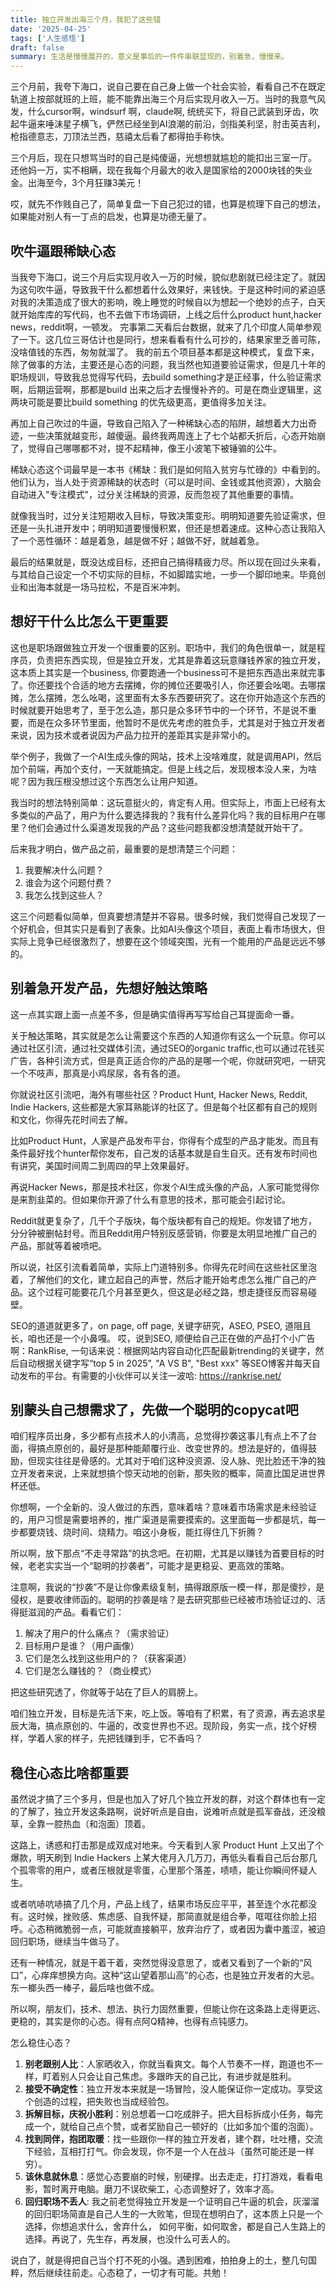 ```yaml
---
title: 独立开发出海三个月，我犯了这些错
date: '2025-04-25'
tags: ['人生感悟']
draft: false
summary: 生活是慢慢展开的，意义是事后的一件件串联显现的，别着急，慢慢来。
---
```



三个月前，我夸下海口，说自己要在自己身上做一个社会实验，看看自己不在既定轨道上按部就班的上班，能不能靠出海三个月后实现月收入一万。当时的我意气风发，什么cursor啊，windsurf 啊，claude啊, 统统买下，将自己武装到牙齿，吹起牛逼来唾沫星子横飞，俨然已经坐到AI浪潮的前沿，剑指美利坚，肘击英吉利，枪指德意志，刀顶法兰西，慈禧太后看了都得拍手称快。

三个月后，现在只想骂当时的自己是纯傻逼，光想想就尴尬的能扣出三室一厅。
还他妈一万，实不相瞒，现在我每个月最大的收入是国家给的2000块钱的失业金。出海至今，3个月狂赚3美元！

哎，就先不作贱自己了，简单复盘一下自己犯过的错，也算是梳理下自己的想法，如果能对别人有一丁点的启发，也算是功德无量了。

## 吹牛逼跟稀缺心态

当我夸下海口，说三个月后实现月收入一万的时候，貌似悲剧就已经注定了。就因为这句吹牛逼，导致我干什么都想着什么效果好，来钱快。于是这种时间的紧迫感对我的决策造成了很大的影响，晚上睡觉的时候自以为想起一个绝妙的点子，白天就开始库库的写代码，也不去做下市场调研，上线之后什么product hunt,hacker news，reddit啊，一顿发。 完事第二天看后台数据，就来了几个印度人简单参观了一下。这几位三哥估计也是同行，想来看看有什么可抄的，结果家里乏善可陈，没啥值钱的东西，匆匆就溜了。
我的前五个项目基本都是这种模式，复盘下来，除了做事的方法，主要还是心态的问题，我当然也知道要验证需求，但是几十年的职场规训，导致我总觉得写代码，去build something才是正经事，什么验证需求啊，后期运营啊，那都是build 出来之后才去慢慢补齐的。可是在商业逻辑里，这两块可能是要比build something 的优先级更高，更值得多加关注。

再加上自己吹过的牛逼，导致自己陷入了一种稀缺心态的陷阱，越想着大力出奇迹，一些决策就越变形，越傻逼。最终我两周连上了七个站都夭折后，心态开始崩了，觉得自己哪哪都不对，提不起精神，像王小波笔下被锤骟的公牛。

稀缺心态这个词最早是一本书《稀缺：我们是如何陷入贫穷与忙碌的》中看到的。他们认为，当人处于资源稀缺的状态时（可以是时间、金钱或其他资源），大脑会自动进入"专注模式"，过分关注稀缺的资源，反而忽视了其他重要的事情。

就像我当时，过分关注短期收入目标，导致决策变形。明明知道要先验证需求，但还是一头扎进开发中；明明知道要慢慢积累，但还是想着速成。这种心态让我陷入了一个恶性循环：越是着急，越是做不好；越做不好，就越着急。

最后的结果就是，既没达成目标，还把自己搞得精疲力尽。所以现在回过头来看，与其给自己设定一个不切实际的目标，不如脚踏实地，一步一个脚印地来。毕竟创业和出海本就是一场马拉松，不是百米冲刺。

## 想好干什么比怎么干更重要

这也是职场跟做独立开发一个很重要的区别。职场中，我们的角色很单一，就是程序员，负责把东西实现，但是独立开发，尤其是靠着这玩意赚钱养家的独立开发，这本质上其实是一个business, 你要跑通一个business可不是把东西造出来就完事了。你还要找个合适的地方去摆摊，你的摊位还要吸引人，你还要会吆喝。去哪摆摊，怎么摆摊，怎么吆喝，这里面有太多东西要研究了。这在你开始造这个东西的时候就要开始思考了，至于怎么造，那只是众多环节中的一个环节，不是说不重要，而是在众多环节里面，他暂时不是优先考虑的胜负手，尤其是对于独立开发者来说，因为技术或者说因为产品力拉开的差距其实是非常小的。

举个例子，我做了一个AI生成头像的网站，技术上没啥难度，就是调用API，然后加个前端，再加个支付，一天就能搞定。但是上线之后，发现根本没人来，为啥呢？因为我压根没想过这个东西怎么让用户知道。

我当时的想法特别简单：这玩意挺火的，肯定有人用。但实际上，市面上已经有太多类似的产品了，用户为什么要选择我的？我有什么差异化吗？我的目标用户在哪里？他们会通过什么渠道发现我的产品？这些问题我都没想清楚就开始干了。

后来我才明白，做产品之前，最重要的是想清楚三个问题：
1. 我要解决什么问题？
2. 谁会为这个问题付费？
3. 我怎么找到这些人？

这三个问题看似简单，但真要想清楚并不容易。很多时候，我们觉得自己发现了一个好机会，但其实只是看到了表象。比如AI头像这个项目，表面上看市场很大，但实际上竞争已经很激烈了，想要在这个领域突围，光有一个能用的产品是远远不够的。


## 别着急开发产品，先想好触达策略

这一点其实跟上面一点差不多，但是确实值得再写写给自己耳提面命一番。

关于触达策略，其实就是怎么让需要这个东西的人知道你有这么一个玩意。你可以通过社区引流，通过社交媒体引流，通过SEO的organic traffic,也可以通过花钱买广告，各种引流方式，但是真正适合你的产品的是哪一个呢，你就研究吧，一研究一个不吱声，那真是小鸡尿尿，各有各的道。

你就说社区引流吧，海外有哪些社区？Product Hunt, Hacker News, Reddit, Indie Hackers, 这些都是大家耳熟能详的社区了。但是每个社区都有自己的规则和文化，你得先花时间去了解。

比如Product Hunt，人家是产品发布平台，你得有个成型的产品才能发。而且有条件最好找个hunter帮你发布，自己发的话基本就是自生自灭。还有发布时间也有讲究，美国时间周二到周四的早上效果最好。

再说Hacker News，那是技术社区，你发个AI生成头像的产品，人家可能觉得你是来割韭菜的。但如果你开源了什么有意思的技术，那可能会引起讨论。

Reddit就更复杂了，几千个子版块，每个版块都有自己的规矩。你发错了地方，分分钟被删帖封号。而且Reddit用户特别反感营销，你要是太明显地推广自己的产品，那就等着被喷吧。

所以说，社区引流看着简单，实际上门道特别多。你得先花时间在这些社区里泡着，了解他们的文化，建立起自己的声誉，然后才能开始考虑怎么推广自己的产品。这个过程可能要花几个月甚至更久，但这是必经之路，想走捷径反而容易碰壁。

SEO的道道就更多了，on page, off page, 关键字研究，ASEO, PSEO, 道阻且长，咱也还是一个小鼻嘎。
哎，说到SEO, 顺便给自己正在做的产品打个小广告啊：RankRise, 一句话来说：根据网站内容自动化匹配最新trending的关键字，然后自动根据关键字写“top 5 in 2025”, "A VS B", "Best xxx" 等SEO博客并每天自动发布的平台。有需要的小伙伴可以关注一波哈: https://rankrise.net/


## 别蒙头自己想需求了，先做一个聪明的copycat吧

咱们程序员出身，多少都有点技术人的小清高，总觉得抄袭这事儿有点上不了台面，得搞点原创的，最好是那种能颠覆行业、改变世界的。想法是好的，值得鼓励，但现实往往是骨感的。尤其对于咱们这种没资源、没人脉、兜比脸还干净的独立开发者来说，上来就想搞个惊天动地的创新，那失败的概率，简直比国足进世界杯还低。

你想啊，一个全新的、没人做过的东西，意味着啥？意味着市场需求是未经验证的，用户习惯是需要培养的，推广渠道是需要摸索的。这里面每一步都是坑，每一步都要烧钱、烧时间、烧精力。咱这小身板，能扛得住几下折腾？

所以啊，放下那点“不走寻常路”的执念吧。在初期，尤其是以赚钱为首要目标的时候，老老实实当一个“聪明的抄袭者”，可能才是更稳妥、更高效的策略。

注意啊，我说的“抄袭”不是让你像素级复制，搞得跟原版一模一样，那是傻抄，是侵权，是要收律师函的。聪明的抄袭是啥？是去研究那些已经被市场验证过的、活得挺滋润的产品。看看它们：
1.  解决了用户的什么痛点？（需求验证）
2.  目标用户是谁？（用户画像）
3.  它们是怎么找到这些用户的？（获客渠道）
4.  它们是怎么赚钱的？（商业模式）

把这些研究透了，你就等于站在了巨人的肩膀上。

咱们独立开发，目标是先活下来，吃上饭。等咱有了积累，有了资源，再去追求星辰大海，搞点原创的、牛逼的，改变世界也不迟。现阶段，务实一点，找个好榜样，学着人家的样子，先把钱赚到手，它不香吗？


## 稳住心态比啥都重要

虽然说才搞了三个多月，但是也加入了好几个独立开发的群，对这个群体也有一定的了解了，独立开发这条路啊，说好听点是自由，说难听点就是孤军奋战，还没粮草，全靠一腔热血（和泡面）顶着。

这路上，诱惑和打击那是成双成对地来。今天看到人家 Product Hunt 上又出了个爆款，明天刷到 Indie Hackers 上某大佬月入几万刀，再低头看看自己后台那几个孤零零的用户，或者压根就是零蛋，心里那个落差，啧啧，能让你瞬间怀疑人生。

或者吭哧吭哧搞了几个月，产品上线了，结果市场反应平平，甚至连个水花都没有。这时候，挫败感、焦虑感、自我怀疑，那简直就是组合拳，哐哐往你脸上招呼。心态稍微脆弱一点，可能就直接躺平，放弃治疗了，或者因为囊中羞涩，被迫回归职场，继续当牛做马了。

还有一种情况，就是干着干着，突然觉得没意思了，或者又看到了一个新的“风口”，心痒痒想换方向。这种“这山望着那山高”的心态，也是独立开发者的大忌。东一榔头西一棒子，最后啥也做不成。

所以啊，朋友们，技术、想法、执行力固然重要，但能让你在这条路上走得更远、更稳的，其实是你的心态。得有点阿Q精神，也得有点钝感力。

怎么稳住心态？
1.  **别老跟别人比**：人家晒收入，你就当看爽文。每个人节奏不一样，跑道也不一样，盯着别人只会让自己焦虑。多跟昨天的自己比，有进步就是胜利。
2.  **接受不确定性**：独立开发本来就是一场冒险，没人能保证你一定成功。享受这个创造的过程，把失败也当成经验包。
3.  **拆解目标，庆祝小胜利**：别总想着一口吃成胖子。把大目标拆成小任务，每完成一个，就给自己点个赞，或者奖励自己一顿好的（比如多加个蛋的泡面）。
4.  **找到同伴，抱团取暖**：找一些跟你一样的独立开发者，建个群，吐吐槽，交流下经验，互相打打气。你会发现，你不是一个人在战斗（虽然可能还是一样穷）。
5.  **该休息就休息**：感觉心态要崩的时候，别硬撑。出去走走，打打游戏，看看电影，暂时离开电脑。磨刀不误砍柴工，心态调整好了，效率才高。
6. **回归职场不丢人**: 我之前老觉得独立开发是一个证明自己牛逼的机会，灰溜溜的回归职场简直是自己人生的一大败笔，但现在想明白了，这本质上只是一个选择，你想追求什么，舍弃什么， 如何平衡，如何取舍，都是自己人生路上的选择。再说了，先生存，再发展，也没什么可丢人的。

说白了，就是得把自己当个打不死的小强。遇到困难，拍拍身上的土，整几句国粹，然后继续往前走。心态稳了，一切才有可能。共勉！
